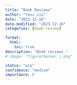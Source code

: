 ```yaml
---
title: "Book Reviews"
author: "Yuxi Liu"
date: "2023-12-16"
date-modified: "2023-12-16"
categories: [book-review]

format:
  html:
    toc: true
description: "Book reviews."
# image: "figure/banner_1.png"

status: "wip"
confidence: "medium"
importance: 6
---
```

